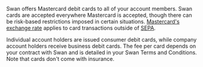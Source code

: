 Swan offers Mastercard debit cards to all of your account members.
Swan cards are accepted everywhere Mastercard is accepted, though there can be risk-based restrictions imposed in certain situations.
[Mastercard's exchange rate](https://www.mastercard.com/content/mastercardcom/global/en/personal/get-support/convert-currency.html) applies to card transactions outside of [SEPA](../payments/index.mdx#sepa).

Individual account holders are issued consumer debit cards, while company account holders receive business debit cards.
The fee per card depends on your contract with Swan and is detailed in your Swan Terms and Conditions.
Note that cards don't come with insurance.
